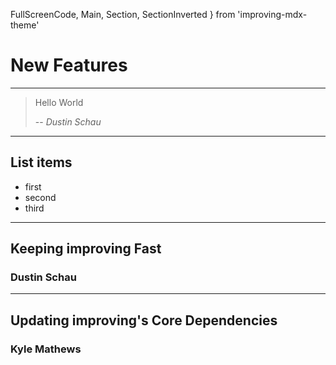   FullScreenCode,
  Main,
  Section,
  SectionInverted
} from 'improving-mdx-theme'


# New Features

---

> Hello World
>
> -- <cite>Dustin Schau</cite>

---

## List items

- first
- second
- third

---


## Keeping improving Fast

### Dustin Schau

---


## Updating improving's Core Dependencies

### Kyle Mathews
